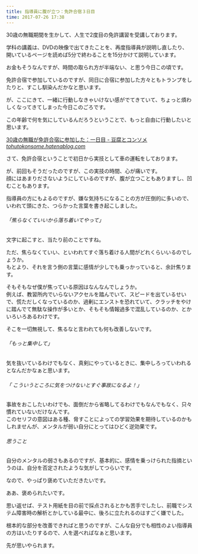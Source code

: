```yaml
---
title: 指導員に腹が立つ：免許合宿３日目
time: 2017-07-26 17:38
---
```


30歳の無職期間を生かして、人生で2度目の免許講習を受講しております。

学科の講義は、DVDの映像で出てきたことを、再度指導員が説明し直したり、開いているページを読めば5分で終わることを15分かけて説明しています。

お金もそうなんですが、時間の取られ方が半端ない、と思う今日この頃です。

免許合宿で参加しているのですが、同日に合宿に参加した方々ともトランプをしたりと、すこし馴染んだかなと思います。

が、ここにきて、一緒に行動しなきゃいけない感がでてきていて、ちょっと煩わしくなってきてしまった今日このごろです。

この年齢で何を気にしているんだろうということで、もっと自由に行動したいと思います。

[30歳の無職が免許合宿に参加した：一日目 - 豆腐とコンソメ](http://tohutokonsome.hatenablog.com/entry/2017/07/25/003202)<cite class="hatena-citation"><a href="http://tohutokonsome.hatenablog.com/entry/2017/07/25/003202">tohutokonsome.hatenablog.com</a></cite>

さて、免許合宿ということで初日から実技として車の運転をしております。

が、前回もそうだったのですが、この実技の時間、心が痛いです。  
顔にはあまりださないようにしているのですが、腹が立つこともありますし、凹むこともあります。

指導員の方にもよるのですが、嫌な気持ちになることの方が圧倒的に多いので、いわれて頭にきた、つらかった言葉を書き起こしました。

###### 「焦らなくていいから落ち着いてやって」

文字に起こすと、当たり前のことですね。

ただ、焦らなくていい、といわれてすぐ落ち着ける人間がどれくらいいるのでしょうか。  
もとより、それを言う側の言葉に感情が少しでも乗っかっていると、余計焦ります。

そもそもなぜ僕が焦っている原因はなんなんでしょうか。  
例えば、教習所内でいらないアクセルを踏んでいて、スピードを出ているせいで、慌ただしくなっているのか、過剰にエンストを恐れていて、クラッチをやけに踏んでて無駄な操作が多いとか、そもそも情報過多で混乱しているのか、とかいろいろあるわけです。

そこを一切無視して、焦るなと言われても何も改善しないです。

###### 「もっと集中して」

気を抜いているわけでもなく、真剣にやっているときに、集中しろっていわれるとなんだかなぁと思います。

###### 「 こういうところに気をつけないとすぐ事故になるよ！」

事故をおこしたいわけでも、面倒だから省略してるわけでもなんでもなく、只々慣れていないだけなんです。  
このセリフの意図はある種、脅すことによっての学習効果を期待しているのかもしれませんが、メンタルが弱い自分にとってはひどく逆効果です。

###### 思うこと

自分のメンタルの弱さもあるのですが、基本的に、感情を乗っけられた指摘というのは、自分を否定されたような気がしてつらいです。

なので、やっぱり褒めていただきたいです。

ああ、褒められたいです。

思い返せば、テスト用紙を目の前で採点されるとかも苦手でしたし、前職でシステム障害時の解析とかしている最中に、後ろに立たれるのはすごく嫌でした。

根本的な部分を改善できればと思うのですが、こんな自分でも相性のよい指導員の方はいたりするので、人を選べればなぁと思います。

先が思いやられます。
